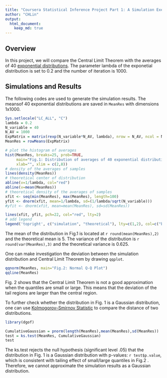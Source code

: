 ---
title: "Coursera Statistical Inference Project Part 1: A Simulation Exercise"
author: "CHLin"
output: 
  html_document:
    keep_md: true
---

## Overview
In this project, we will compare the Central Limit Theorem with the averages of 40 [exponential distributions](http://en.wikipedia.org/wiki/Exponential_distribution). The parameter lambda of the exponetial distribution is set to 0.2 and the number of iteration is 1000.

## Simulations and Results

The following codes are used to generate the simulation results. The meansof 40 exponential distributions are saved in `MeanRes` with dimensions 1x1000.     

```{r, cache=TRUE, results='hide'}
Sys.setlocale("LC_ALL", "C")
lambda = 0.2
N_variable = 40
N_AV = 1000
ExpMatrix = matrix(rexp(N_variable*N_AV, lambda), nrow = N_AV, ncol = N_variable)
MeanRes = rowMeans(ExpMatrix)
```


```{r,echo=FALSE,cache=TRUE}
# plot the histogram of averages
hist(MeanRes, breaks=25, prob=TRUE,
     main="Fig.1: Distribution of averages of 40 exponential distributions",
     xlab="", xlim = c(2,8))
# density of the averages of samples
lines(density(MeanRes))
# theoretical center of distribution
abline(v=1/lambda, col="red")
abline(v=mean(MeanRes))
# theoretical density of the averages of samples
xfit <- seq(min(MeanRes), max(MeanRes), length=100)
yfit <- dnorm(xfit, mean=1/lambda, sd=(1/lambda/sqrt(N_variable)))
#yfit <- dnorm(xfit, mean=mean(MeanRes), sd=sd(MeanRes))

lines(xfit, yfit, pch=22, col="red", lty=2)
# add legend
legend('topright', c("simulation", "theoretical"), lty=c(1,2), col=c("black", "red"))
```

The mean of the distribution in Fig.1 is located at `r round(mean(MeanRes),2)` and the theoretical mean is 5. The variance of the distribution is `r round(var(MeanRes),3)`  and the theoretical variance is 0.625.

One can make investigation the deviation between the simulation distribution and Central Limit Theorem  by drawing `qqplot`.
```{r}
qqnorm(MeanRes, main="Fig.2: Normal Q-Q Plot")
qqline(MeanRes)
```

Fig. 2 shows that the Central Limit Theorem is not a good approximation when the quantiles are small or large. This means that the deviation of the tail regions are larger than the central region.

To further check whether the distribution in Fig. 1 is a Gaussian distribution, one can use [Kolmogorov–Smirnov Statistic](http://en.wikipedia.org/wiki/Kolmogorov%E2%80%93Smirnov_test) to compare the distance of two distributions.  

```{r, message=FALSE,warning=FALSE}
library(dgof)
```
```{r, cache=TRUE}
CumulativeGaussian = pnorm(length(MeanRes),mean(MeanRes),sd(MeanRes))
test = ks.test(MeanRes, CumulativeGaussian)
test
```

The ks.test rejects the null hypothesis (significant level .05) that the distribution in Fig. 1 is a Gaussian distribution with p-values: `r test$p.value`, which is consistent with tailing effect of small/large quantiles in Fig.2 . Therefore, we cannot approximate the simulation results as a Gaussian distribution. 